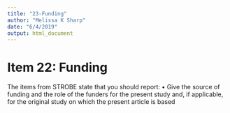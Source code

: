 ```yaml
---
title: "23-Funding"
author: "Melissa K Sharp"
date: "6/4/2019"
output: html_document
---
```


# Item 22: Funding 
The items from STROBE state that you should report: 
•	Give the source of funding and the role of the funders for the present study and, if applicable, for the original study on which the present article is based
